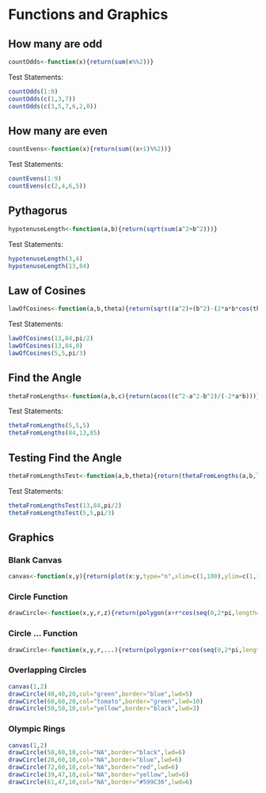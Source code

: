 Functions and Graphics
===========

## How many are odd
```r
countOdds<-function(x){return(sum(x%%2))}
```
Test Statements:
```r
countOdds(1:9)
countOdds(c(1,3,7))
countOdds(c(3,5,7,6,2,0))
```

## How many are even
```r
countEvens<-function(x){return(sum((x+1)%%2))}
```
Test Statements:
```r
countEvens(1:9)
countEvens(c(2,4,6,5))
```

## Pythagorus
```r
hypotenuseLength<-function(a,b){return(sqrt(sum(a^2+b^2)))}
```
Test Statements:
```r
hypotenuseLength(3,4)
hypotenuseLength(13,84)
```

## Law of Cosines
```r
lawOfCosines<-function(a,b,theta){return(sqrt((a^2)+(b^2)-(2*a*b*cos(theta))))}
```
Test Statements:
```r
lawOfCosines(13,84,pi/2)
lawOfCosines(13,84,0)
lawOfCosines(5,5,pi/3)
```

## Find the Angle
```r
thetaFromLengths<-function(a,b,c){return(acos((c^2-a^2-b^2)/(-2*a*b)))}
```
Test Statements:
```r
thetaFromLengths(5,5,5)
thetaFromLengths(84,13,85)
```

## Testing Find the Angle
```r
thetaFromLengthsTest<-function(a,b,theta){return(thetaFromLengths(a,b,lawOfCosines(a,b,theta))-theta)}
```
Test Statements:
```r
thetaFromLengthsTest(13,84,pi/2)
thetaFromLengthsTest(5,5,pi/3)
```

## Graphics
### Blank Canvas
```r
canvas<-function(x,y){return(plot(x:y,type="n",xlim=c(1,100),ylim=c(1,100),xlab="",ylab=""))}
```

### Circle Function
```r
drawCircle<-function(x,y,r,z){return(polygon(x+r*cos(seq(0,2*pi,length=1000)),y+r*sin(seq(0,2*pi,length=1000)),border="NA",col=z))}
```

### Circle ... Function
```r
drawCircle<-function(x,y,r,...){return(polygon(x+r*cos(seq(0,2*pi,length=1000)),y+r*sin(seq(0,2*pi,length=1000)),...))}
```

### Overlapping Circles
```r

canvas(1,2)
drawCircle(40,40,20,col="green",border="blue",lwd=5)
drawCircle(60,60,20,col="tomato",border="green",lwd=10)
drawCircle(50,50,10,col="yellow",border="black",lwd=3)
```

### Olympic Rings
```r

canvas(1,2)
drawCircle(50,60,10,col="NA",border="black",lwd=6)
drawCircle(28,60,10,col="NA",border="blue",lwd=6)
drawCircle(72,60,10,col="NA",border="red",lwd=6)
drawCircle(39,47,10,col="NA",border="yellow",lwd=6)
drawCircle(61,47,10,col="NA",border="#599C36",lwd=6)
```
